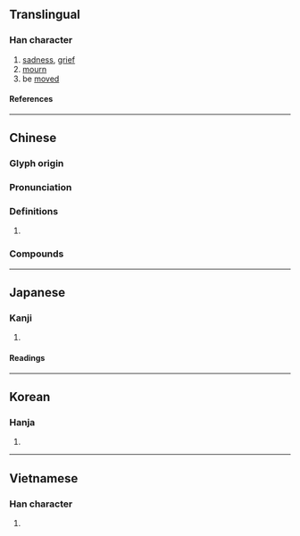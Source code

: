 {{also|恸}}
{{character info/new}}
==Translingual==

===Han character===
{{Han char|rn=61|rad=心|as=11|sn=14|four=94027|canj=PHGS|ids=⿰忄動}}

# [[sadness]], [[grief]]
# [[mourn]]
# be [[moved]]

====References====
{{Han ref|kx=0399.060|dkj=11103|dj=0738.220|hdz=42346.060|uh=615F}}

----

==Chinese==
{{zh-forms|s=恸}}

===Glyph origin===
{{Han etym}}

===Pronunciation===
{{zh-pron
|m=tòng
|c=dung6
|mc=y
|oc=y
|cat=
}}

===Definitions===
{{zh-hanzi}}

# {{rfdef|zh}}

===Compounds===
{{zh-der|慟哭|慟絕|哀慟|大慟|慟哭流涕|悲慟|撫尸慟哭|撫膺大慟|觸目慟心}}

----

==Japanese==

===Kanji===
{{ja-kanji|grade=|rs=心11}}

# {{defn|lang=ja|sort=心11}}

====Readings====
{{ja-readings
|goon=ずう
|kanon=とう
|kanyoon=どう
|kun=なげ-く
}}

----

==Korean==

===Hanja===
{{ko-hanja|통}}

# {{defn|lang=ko|sort=心11}}

----

==Vietnamese==

===Han character===
{{vi-readings|rs=心11|reading=đỏng}}

# {{defn|lang=vi|sort=心11}}
